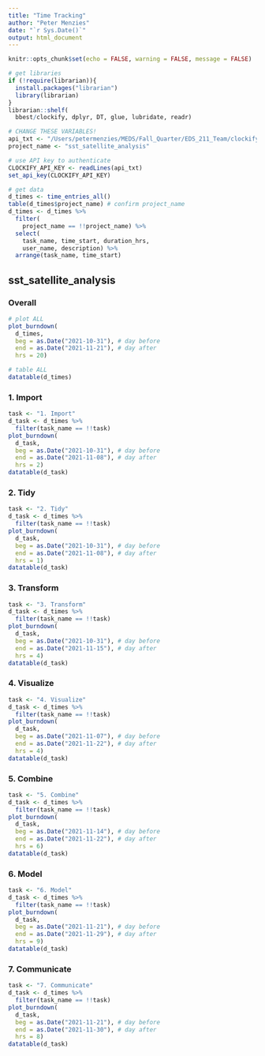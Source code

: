 ```yaml
---
title: "Time Tracking"
author: "Peter Menzies"
date: "`r Sys.Date()`"
output: html_document
---
```


```r
knitr::opts_chunk$set(echo = FALSE, warning = FALSE, message = FALSE)
```


```r
# get libraries
if (!require(librarian)){
  install.packages("librarian")
  library(librarian)
}
librarian::shelf(
  bbest/clockify, dplyr, DT, glue, lubridate, readr)

# CHANGE THESE VARIABLES!
api_txt <- "/Users/petermenzies/MEDS/Fall_Quarter/EDS_211_Team/clockify_api_key"
project_name <- "sst_satellite_analysis"

# use API key to authenticate
CLOCKIFY_API_KEY <- readLines(api_txt)
set_api_key(CLOCKIFY_API_KEY)

# get data
d_times <- time_entries_all()
table(d_times$project_name) # confirm project_name
d_times <- d_times %>%
  filter(
    project_name == !!project_name) %>%
  select(
    task_name, time_start, duration_hrs, 
    user_name, description) %>% 
  arrange(task_name, time_start)
```

## sst_satellite_analysis {.tabset}

### Overall

```r
# plot ALL
plot_burndown(
  d_times,
  beg = as.Date("2021-10-31"), # day before
  end = as.Date("2021-11-21"), # day after
  hrs = 20)

# table ALL
datatable(d_times)
```

### 1. Import

```r
task <- "1. Import"
d_task <- d_times %>%
  filter(task_name == !!task)
plot_burndown(
  d_task,
  beg = as.Date("2021-10-31"), # day before
  end = as.Date("2021-11-08"), # day after
  hrs = 2)
datatable(d_task)
```

### 2. Tidy

```r
task <- "2. Tidy"
d_task <- d_times %>%
  filter(task_name == !!task)
plot_burndown(
  d_task,
  beg = as.Date("2021-10-31"), # day before
  end = as.Date("2021-11-08"), # day after
  hrs = 1)
datatable(d_task)
```

### 3. Transform

```r
task <- "3. Transform"
d_task <- d_times %>%
  filter(task_name == !!task)
plot_burndown(
  d_task,
  beg = as.Date("2021-10-31"), # day before
  end = as.Date("2021-11-15"), # day after
  hrs = 4)
datatable(d_task)
```

### 4. Visualize

```r
task <- "4. Visualize"
d_task <- d_times %>%
  filter(task_name == !!task)
plot_burndown(
  d_task,
  beg = as.Date("2021-11-07"), # day before
  end = as.Date("2021-11-22"), # day after
  hrs = 4)
datatable(d_task)
```

### 5. Combine

```r
task <- "5. Combine"
d_task <- d_times %>%
  filter(task_name == !!task)
plot_burndown(
  d_task,
  beg = as.Date("2021-11-14"), # day before
  end = as.Date("2021-11-22"), # day after
  hrs = 6)
datatable(d_task)
```

### 6. Model

```r
task <- "6. Model"
d_task <- d_times %>%
  filter(task_name == !!task)
plot_burndown(
  d_task,
  beg = as.Date("2021-11-21"), # day before
  end = as.Date("2021-11-29"), # day after
  hrs = 9)
datatable(d_task)
```

### 7. Communicate

```r
task <- "7. Communicate"
d_task <- d_times %>%
  filter(task_name == !!task)
plot_burndown(
  d_task,
  beg = as.Date("2021-11-21"), # day before
  end = as.Date("2021-11-30"), # day after
  hrs = 8)
datatable(d_task)
```


